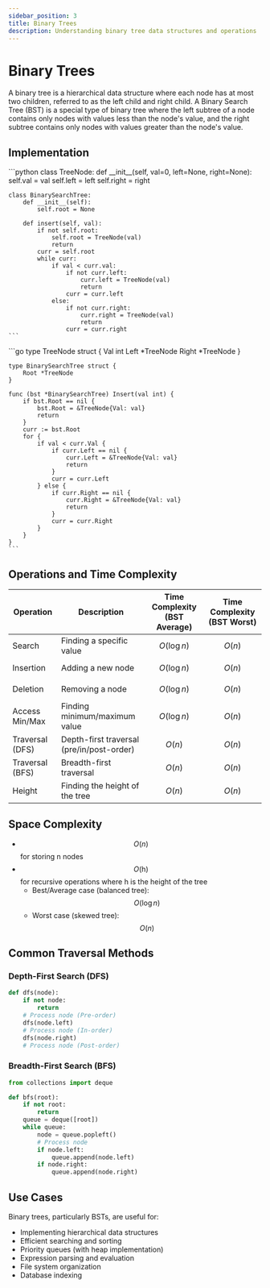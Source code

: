 ```yaml
---
sidebar_position: 3
title: Binary Trees
description: Understanding binary tree data structures and operations
---
```



# Binary Trees

A binary tree is a hierarchical data structure where each node has at most two children, referred to as the left child and right child. A Binary Search Tree (BST) is a special type of binary tree where the left subtree of a node contains only nodes with values less than the node's value, and the right subtree contains only nodes with values greater than the node's value.

## Implementation

<Tabs>
  <TabItem value="py" label="Python">
    ```python
    class TreeNode:
        def __init__(self, val=0, left=None, right=None):
            self.val = val
            self.left = left
            self.right = right

    class BinarySearchTree:
        def __init__(self):
            self.root = None

        def insert(self, val):
            if not self.root:
                self.root = TreeNode(val)
                return
            curr = self.root
            while curr:
                if val < curr.val:
                    if not curr.left:
                        curr.left = TreeNode(val)
                        return
                    curr = curr.left
                else:
                    if not curr.right:
                        curr.right = TreeNode(val)
                        return
                    curr = curr.right
    ```
  </TabItem>
  <TabItem value="go" label="Golang">
    ```go
    type TreeNode struct {
        Val int
        Left *TreeNode
        Right *TreeNode
    }

    type BinarySearchTree struct {
        Root *TreeNode
    }

    func (bst *BinarySearchTree) Insert(val int) {
        if bst.Root == nil {
            bst.Root = &TreeNode{Val: val}
            return
        }
        curr := bst.Root
        for {
            if val < curr.Val {
                if curr.Left == nil {
                    curr.Left = &TreeNode{Val: val}
                    return
                }
                curr = curr.Left
            } else {
                if curr.Right == nil {
                    curr.Right = &TreeNode{Val: val}
                    return
                }
                curr = curr.Right
            }
        }
    }
    ```
  </TabItem>
</Tabs>

## Operations and Time Complexity

| Operation | Description | Time Complexity (BST Average) | Time Complexity (BST Worst) |
|-----------|------------|------------------------------|---------------------------|
| Search | Finding a specific value | $$O(\log n)$$ | $$O(n)$$ |
| Insertion | Adding a new node | $$O(\log n)$$ | $$O(n)$$ |
| Deletion | Removing a node | $$O(\log n)$$ | $$O(n)$$ |
| Access Min/Max | Finding minimum/maximum value | $$O(\log n)$$ | $$O(n)$$ |
| Traversal (DFS) | Depth-first traversal (pre/in/post-order) | $$O(n)$$ | $$O(n)$$ |
| Traversal (BFS) | Breadth-first traversal | $$O(n)$$ | $$O(n)$$ |
| Height | Finding the height of the tree | $$O(n)$$ | $$O(n)$$ |

## Space Complexity

- $$O(n)$$ for storing n nodes
- $$O(\text{h})$$ for recursive operations where h is the height of the tree
  - Best/Average case (balanced tree): $$O(\log n)$$
  - Worst case (skewed tree): $$O(n)$$

## Common Traversal Methods

### Depth-First Search (DFS)
```python
def dfs(node):
    if not node:
        return
    # Process node (Pre-order)
    dfs(node.left)
    # Process node (In-order)
    dfs(node.right)
    # Process node (Post-order)
```

### Breadth-First Search (BFS)
```python
from collections import deque

def bfs(root):
    if not root:
        return
    queue = deque([root])
    while queue:
        node = queue.popleft()
        # Process node
        if node.left:
            queue.append(node.left)
        if node.right:
            queue.append(node.right)
```

## Use Cases

Binary trees, particularly BSTs, are useful for:
- Implementing hierarchical data structures
- Efficient searching and sorting
- Priority queues (with heap implementation)
- Expression parsing and evaluation
- File system organization
- Database indexing 